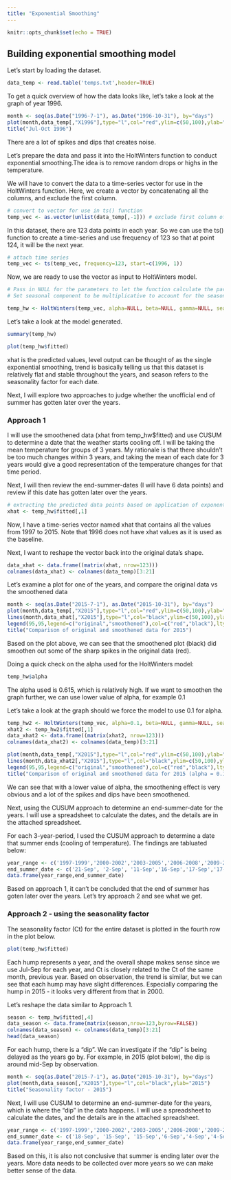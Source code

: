 ```yaml
---
title: "Exponential Smoothing"
---
```


```r
knitr::opts_chunk$set(echo = TRUE)
```


## Building exponential smoothing model

Let's start by loading the dataset.

```r
data_temp <- read.table('temps.txt',header=TRUE)
```

To get a quick overview of how the data looks like, let's take a look at the graph of year 1996.

```r
month <- seq(as.Date("1996-7-1"), as.Date("1996-10-31"), by="days")
plot(month,data_temp[,"X1996"],type="l",col="red",ylim=c(50,100),ylab="1996")
title("Jul-Oct 1996")
```

There are a lot of spikes and dips that creates noise.

Let's prepare the data and pass it into the HoltWinters function to conduct exponential smoothing.The idea is to remove random drops or highs in the temperature.

We will have to convert the data to a time-series vector for use in the HoltWinters function. Here, we create a vector by concatenating all the columns, and exclude the first column.

```r
# convert to vector for use in ts() function
temp_vec <- as.vector(unlist(data_temp[,-1])) # exclude first column of dates
```

In this dataset, there are 123 data points in each year. So we can use the ts() function to create a time-series and use frequency of 123 so that at point 124, it will be the next year.

```r
# attach time series
temp_vec <- ts(temp_vec, frequency=123, start=c(1996, 1))
```

Now, we are ready to use the vector as input to HoltWinters model.

```r
# Pass in NULL for the parameters to let the function calculate the parameters
# Set seasonal component to be multiplicative to account for the seasonal trends

temp_hw <- HoltWinters(temp_vec, alpha=NULL, beta=NULL, gamma=NULL, seasonal = "multiplicative")

```

Let's take a look at the model generated.

```r
summary(temp_hw)
```

```r
plot(temp_hw$fitted)
```

xhat is the predicted values, level output can be thought of as the single exponential smoothing, trend is basically telling us that this dataset is relatively flat and stable throughout the years, and season refers to the seasonality factor for each date.

Next, I will explore two approaches to judge whether the unofficial end of summer has gotten later over the years.


### Approach 1

I will use the smoothened data (xhat from temp_hw$fitted) and use CUSUM to determine a date that the weather starts cooling off. I will be taking the mean temperature for groups of 3 years. My rationale is that there shouldn't be too much changes within 3 years, and taking the mean of each date for 3 years would give a good representation of the temperature changes for that time period.

Next, I will then review the end-summer-dates (I will have 6 data points) and review if this date has gotten later over the years.

```r
# extracting the predicted data points based on application of exponential smoothing
xhat <- temp_hw$fitted[,1]
```

Now, I have a time-series vector named xhat that contains all the values from 1997 to 2015. Note that 1996 does not have xhat values as it is used as the baseline.

Next, I want to reshape the vector back into the original data's shape.

```r
data_xhat <- data.frame((matrix(xhat, nrow=123)))
colnames(data_xhat) <- colnames(data_temp)[3:21]
```

Let's examine a plot for one of the years, and compare the original data vs the smoothened data

```r
month <- seq(as.Date("2015-7-1"), as.Date("2015-10-31"), by="days")
plot(month,data_temp[,"X2015"],type="l",col="red",ylim=c(50,100),ylab="2015")
lines(month,data_xhat[,"X2015"],type="l",col="black",ylim=c(50,100),ylab="2015")
legend(95,95,legend=c("original","smoothened"),col=c("red","black"),lty=c(1,1),cex=0.7)
title("Comparison of original and smoothened data for 2015")

```

Based on the plot above, we can see that the smoothened plot (black) did smoothen out some of the sharp spikes in the original data (red).

Doing a quick check on the alpha used for the HoltWinters model:

```r
temp_hw$alpha 
```

The alpha used is 0.615, which is relatively high. If we want to smoothen the graph further, we can use lower value of alpha, for example 0.1

Let's take a look at the graph should we force the model to use 0.1 for alpha.

```r
temp_hw2 <- HoltWinters(temp_vec, alpha=0.1, beta=NULL, gamma=NULL, seasonal = "multiplicative")
xhat2 <- temp_hw2$fitted[,1]
data_xhat2 <- data.frame((matrix(xhat2, nrow=123)))
colnames(data_xhat2) <- colnames(data_temp)[3:21]

plot(month,data_temp[,"X2015"],type="l",col="red",ylim=c(50,100),ylab="2015")
lines(month,data_xhat2[,"X2015"],type="l",col="black",ylim=c(50,100),ylab="2015")
legend(95,95,legend=c("original","smoothened"),col=c("red","black"),lty=c(1,1),cex=0.7)
title("Comparison of original and smoothened data for 2015 (alpha = 0.1)")
```

We can see that with a lower value of alpha, the smoothening effect is very obvious and a lot of the spikes and dips have been smoothened.

Next, using the CUSUM approach to determine an end-summer-date for the years. I will use a spreadsheet to calculate the dates, and the details are in the attached spreadsheet.

For each 3-year-period, I used the CUSUM approach to determine a date that summer ends (cooling of temperature). The findings are tabluated below:

```r
year_range <- c('1997-1999','2000-2002','2003-2005','2006-2008','2009-2011','2012-2015')
end_summer_date <- c('21-Sep', '2-Sep', '11-Sep','16-Sep','17-Sep','17-Sep')
data.frame(year_range,end_summer_date)
```

Based on approach 1, it can't be concluded that the end of summer has goten later over the years. Let's try approach 2 and see what we get.


### Approach 2 - using the seasonality factor

The seasonality factor (Ct) for the entire dataset is plotted in the fourth row in the plot below.

```r
plot(temp_hw$fitted)
```

Each hump represents a year, and the overall shape makes sense since we use Jul-Sep for each year, and Ct is closely related to the Ct of the same month, previous year. Based on observation, the trend is similar, but we can see that each hump may have slight differences. Especially comparing the hump in 2015 - it looks very different from that in 2000.

Let's reshape the data similar to Approach 1.

```r
season <- temp_hw$fitted[,4]
data_season <- data.frame(matrix(season,nrow=123,byrow=FALSE))
colnames(data_season) <- colnames(data_temp)[3:21]
head(data_season)
```

For each hump, there is a "dip". We can investigate if the "dip" is being delayed as the years go by. For example, in 2015 (plot below), the dip is around mid-Sep by observation.

```r
month <- seq(as.Date("2015-7-1"), as.Date("2015-10-31"), by="days")
plot(month,data_season[,"X2015"],type="l",col="black",ylab="2015")
title("Seasonality factor - 2015")

```

Next, I will use CUSUM to determine an end-summer-date for the years, which is where the "dip" in the data happens. I will use a spreadsheet to calculate the dates, and the details are in the attached spreadsheet.

```r
year_range <- c('1997-1999','2000-2002','2003-2005','2006-2008','2009-2011','2012-2015')
end_summer_date <- c('18-Sep', '15-Sep', '15-Sep','6-Sep','4-Sep','4-Sep')
data.frame(year_range,end_summer_date)
```

Based on this, it is also not conclusive that summer is ending later over the years. More data needs to be collected over more years so we can make better sense of the data.